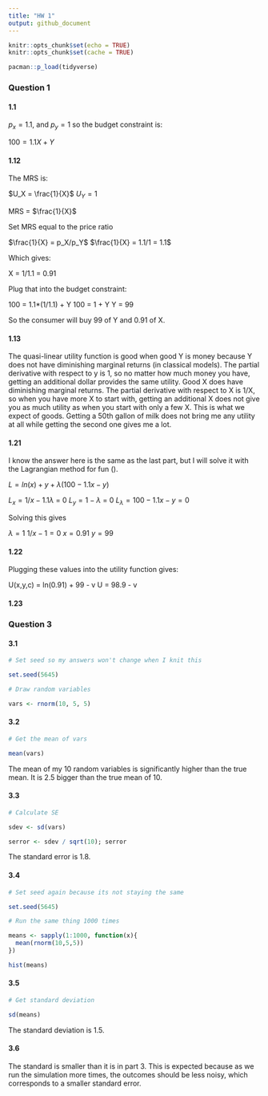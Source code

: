 ```yaml
---
title: "HW 1"
output: github_document
---
```


```r
knitr::opts_chunk$set(echo = TRUE)
knitr::opts_chunk$set(cache = TRUE)

pacman::p_load(tidyverse)

```

### Question 1

#### 1.1

$p_x = 1.1$, and $p_y = 1$ so the budget constraint is:

$100 = 1.1X + Y$

#### 1.12

The MRS is:

$U_X = \frac{1}{X}$\n
$U_Y = 1$

MRS = $\frac{1}{X}$

Set MRS equal to the price ratio

$\frac{1}{X} = p_X/p_Y$\n
$\frac{1}{X} = 1.1/1 = 1.1$

Which gives:

X = 1/1.1 = 0.91

Plug that into the budget constraint:

100 = 1.1*(1/1.1) + Y
100 = 1 + Y
Y = 99

So the consumer will buy 99 of Y and 0.91 of X.

#### 1.13

The quasi-linear utility function is good when good Y is money because Y does not have diminishing marginal returns (in classical models). The partial derivative with respect to y is 1, so no matter how much money you have, getting an additional dollar provides the same utility. Good X does have diminishing marginal returns. The partial derivative with respect to X is 1/X, so when you have more X to start with, getting an additional X does not give you as much utility as when you start with only a few X. This is what we expect of goods. Getting a 50th gallon of milk does not bring me any utility at all while getting the second one gives me a lot. 

#### 1.21

I know the answer here is the same as the last part, but I will solve it with the Lagrangian method for fun (\emph{fun}).

$L = ln(x) + y + \lambda(100 - 1.1x -y)$

$L_x = 1/x -1.1\lambda$ = 0
$L_y = 1 - \lambda$ = 0
$L_\lambda = 100 - 1.1x - y = 0$

Solving this gives 

$\lambda = 1$
$1/x - 1 = 0$
$x = 0.91$
$y = 99$

#### 1.22

Plugging these values into the utility function gives:

U(x,y,c) = ln(0.91) + 99 - v
U = 98.9 - v

#### 1.23



### Question 3

#### 3.1

```r
# Set seed so my answers won't change when I knit this

set.seed(5645)

# Draw random variables

vars <- rnorm(10, 5, 5)
```

#### 3.2

```r
# Get the mean of vars

mean(vars)
```

The mean of my 10 random variables is significantly higher than the true mean. It is 2.5 bigger than the true mean of 10. 

#### 3.3
```r
# Calculate SE

sdev <- sd(vars)

serror <- sdev / sqrt(10); serror
```
The standard error is 1.8.

#### 3.4

```r
# Set seed again because its not staying the same

set.seed(5645)

# Run the same thing 1000 times

means <- sapply(1:1000, function(x){
  mean(rnorm(10,5,5))
}) 

hist(means)

```

#### 3.5

```r
# Get standard deviation 

sd(means)
```
The standard deviation is 1.5.

#### 3.6

The standard is smaller than it is in part 3. This is expected because as we run the simulation more times, the outcomes should be less noisy, which corresponds to a smaller standard error. 






























